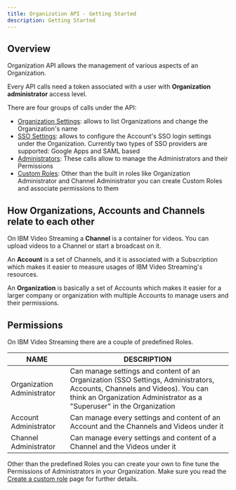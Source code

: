 ```yaml
---
title: Organization API - Getting Started
description: Getting Started
---
```


## Overview

Organization API allows the management of various aspects of an Organization.

Every API calls need a token associated with a user with **Organization administrator** access level.

There are four groups of calls under the API:
- [Organization Settings](/organization-api/organization-settings): allows to list Organizations and change the Organization's name
- [SSO Settings](/organization-api/sso-settings): allows to configure the Account's SSO login settings under the Organization. Currently two types of SSO providers are supported: Google Apps and SAML based
- [Administrators](/organization-api/administrators): These calls allow to manage the Administrators and their Permissions
- [Custom Roles](/organization-api/custom-roles): Other than the built in roles like Organization Administrator and Channel Administrator you can create Custom Roles and associate permissions to them

## How Organizations, Accounts and Channels relate to each other

On IBM Video Streaming a **Channel** is a container for videos. You can upload videos to a Channel or start a broadcast on it.

An **Account** is a set of Channels, and it is associated with a Subscription which makes it easier to measure usages of IBM Video Streaming's resources.

An **Organization** is basically a set of Accounts which makes it easier for a larger company or organization with multiple Accounts to manage users and their permissions.

## Permissions

On IBM Video Streaming there are a couple of predefined Roles.  

| NAME                       | DESCRIPTION                                                                                                                                                                                       |
| -------------------------- | ------------------------------------------------------------------------------------------------------------------------------------------------------------------------------------------------- |
| Organization Administrator | Can manage settings and content of an Organization (SSO Settings, Administrators, Accounts, Channels and Videos). You can think an Organization Administrator as a "Superuser" in the Organization |
| Account Administrator      | Can manage every settings and content of an Account and the Channels and Videos under it                                                                                                          |
| Channel Administrator      | Can manage every settings and content of a Channel and the Videos under it                                                                                                                        |

Other than the predefined Roles you can create your own to fine tune the Permissions of Administrators in your Organization. Make sure you read the [Create a custom role](/organization-api/custom-roles#create-a-custom-role) page for further details.
